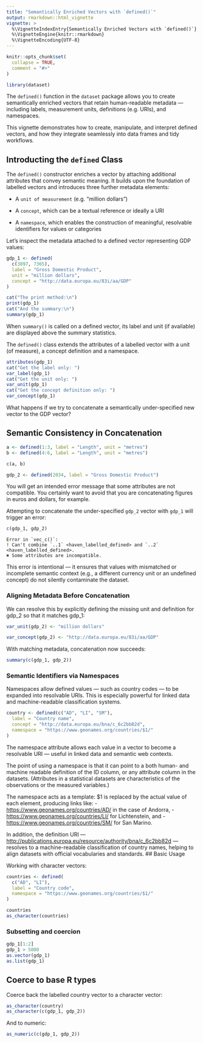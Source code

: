 ---
title: "Semantically Enriched Vectors with `defined()`"
output: rmarkdown::html_vignette
vignette: >
  %\VignetteIndexEntry{Semantically Enriched Vectors with `defined()`}
  %\VignetteEngine{knitr::rmarkdown}
  %\VignetteEncoding{UTF-8}
---

```{r setupdefined, include = FALSE}
knitr::opts_chunk$set(
  collapse = TRUE,
  comment = "#>"
)
```

```{r load}
library(dataset)
```

The `defined()` function in the `dataset` package allows you to create semantically enriched vectors that retain human-readable metadata — including labels, measurement units, definitions (e.g. URIs), and namespaces.

This vignette demonstrates how to create, manipulate, and interpret defined vectors, and how they integrate seamlessly into data frames and tidy workflows.

## Introducting the  `defined` Class

The `defined()` constructor enriches a vector by attaching additional attributes that convey semantic meaning. It builds upon the foundation of labelled vectors and introduces three further metadata elements:

-  A `unit of measurement` (e.g. "million dollars")

-  A `concept`, which can be a textual reference or ideally a URI

-  A `namespace`, which enables the construction of meaningful, resolvable identifiers for values or categories

Let’s inspect the metadata attached to a defined vector representing GDP values:

```{r definedvector}
gdp_1 <- defined(
  c(3897, 7365),
  label = "Gross Domestic Product",
  unit = "million dollars",
  concept = "http://data.europa.eu/83i/aa/GDP"
)

cat("The print method:\n")
print(gdp_1)
cat("And the summary:\n")
summary(gdp_1)
```
When `summary()` is called on a defined vector, its label and unit (if available) are displayed above the summary statistics.

The `defined()` class extends the attributes of a labelled vector with a unit (of measure), a concept definition and a namespace. 

```{r definedattributes}
attributes(gdp_1)
cat("Get the label only: ")
var_label(gdp_1)
cat("Get the unit only: ")
var_unit(gdp_1)
cat("Get the concept definition only: ")
var_concept(gdp_1)
```

What happens if we try to concatenate a semantically under-specified new vector to the GDP vector?

## Semantic Consistency in Concatenation

```{r combine}
a <- defined(1:3, label = "Length", unit = "metres")
b <- defined(4:6, label = "Length", unit = "metres")

c(a, b)
```


```{r newexample}
gdp_2 <- defined(2034, label = "Gross Domestic Product")
```

You will get an intended error message that some attributes are not compatible. You certainly want to avoid that you are concatenating figures in euros and dollars, for example.

Attempting to concatenate the under-specified `gdp_2` vector with `gdp_1` will trigger an error:

```{r error, eval=FALSE}
c(gdp_1, gdp_2)
```
```
Error in `vec_c()`:
! Can't combine `..1` <haven_labelled_defined> and `..2` <haven_labelled_defined>.
✖ Some attributes are incompatible.
```
This error is intentional — it ensures that values with mismatched or incomplete semantic context (e.g., a different currency unit or an undefined concept) do not silently contaminate the dataset.

### Aligning Metadata Before Concatenation
We can resolve this by explicitly defining the missing unit and definition for gdp_2 so that it matches gdp_1:

```{r smgdp, gpd2}
var_unit(gdp_2) <- "million dollars"
```


```{r vardef2}
var_concept(gdp_2) <- "http://data.europa.eu/83i/aa/GDP"
```

With matching metadata, concatenation now succeeds:

```{r concat}
summary(c(gdp_1, gdp_2))
```
### Semantic Identifiers via Namespaces

Namespaces allow defined values — such as country codes — to be expanded into resolvable URIs. This is especially powerful for linked data and machine-readable classification systems.

```{r country}
country <- defined(c("AD", "LI", "SM"),
  label = "Country name",
  concept = "http://data.europa.eu/bna/c_6c2bb82d",
  namespace = "https://www.geonames.org/countries/$1/"
)
```

The namespace attribute allows each value in a vector to become a resolvable URI — useful in linked data and semantic web contexts.

The point of using a namespace is that it can point to a both human- and machine readable definition of the ID column, or any attribute column in the datasets. (Attributes in a statistical datasets are characteristics of the observations or the measured variables.)

The namespace acts as a template: $1 is replaced by the actual value of each element, producing links like:
- <https://www.geonames.org/countries/AD/> in the case of Andorra, 
- <https://www.geonames.org/countries/LI/> for Lichtenstein, and 
- <https://www.geonames.org/countries/SM/> for San Marino. 

In addition, the definition URI — <http://publications.europa.eu/resource/authority/bna/c_6c2bb82d> — resolves to a machine-readable classification of country names, helping to align datasets with official vocabularies and standards.
## Basic Usage

Working with character vectors:

```{r characters}
countries <- defined(
  c("AD", "LI"),
  label = "Country code",
  namespace = "https://www.geonames.org/countries/$1/"
)

countries
as_character(countries)
```

### Subsetting and coercion

```{r basicmethods}
gdp_1[1:2]
gdp_1 > 5000
as.vector(gdp_1)
as.list(gdp_1)
```

## Coerce to base R types

Coerce back the labelled country vector to a character vector:

```{r coerce-char}
as_character(country)
as_character(c(gdp_1, gdp_2))
```

And to numeric:

```{r coerce-num}
as_numeric(c(gdp_1, gdp_2))
```
